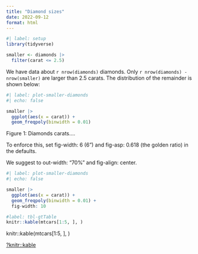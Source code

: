 ```yaml
---
title: "Diamond sizes"
date: 2022-09-12
format: html
---
```


```r
#| label: setup
library(tidyverse)

smaller <- diamonds |> 
  filter(carat <= 2.5)
```

We have data about `r nrow(diamonds)` diamonds. Only `r nrow(diamonds) - nrow(smaller)` are larger than 2.5 carats. The distribution of the remainder is shown below:

```r
#| label: plot-smaller-diamonds
#| echo: false

smaller |> 
  ggplot(aes(x = carat)) + 
  geom_freqpoly(binwidth = 0.01)
```

Figure 1: Diamonds carats....

To enforce this, set fig-width: 6 (6") and fig-asp: 0.618 (the golden ratio) in the defaults.

We suggest to out-width: "70%" and fig-align: center.

```r
#| label: plot-smaller-diamonds
#| echo: false

smaller |> 
  ggplot(aes(x = carat)) + 
  geom_freqpoly(binwidth = 0.01) +
  fig-width: 10
```

```r

#label: tbl-gtTable
knitr::kable(mtcars[1:5, ], )
```

knitr::kable(mtcars\[1:5, \], )

[?knitr::kable](https://rdrr.io/pkg/knitr/man/kable.html)
